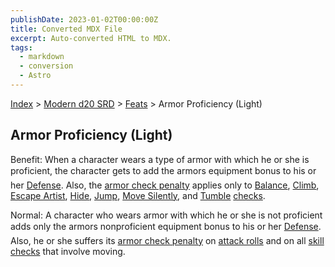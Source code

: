 ```yaml
---
publishDate: 2023-01-02T00:00:00Z
title: Converted MDX File
excerpt: Auto-converted HTML to MDX.
tags:
  - markdown
  - conversion
  - Astro
---
```






[Index](-index) > [Modern d20 SRD](modern-d20-srd-index) > [Feats](modern-d20-srd-feats-index) > Armor Proficiency (Light)




## Armor Proficiency (Light)


Benefit: When a character wears a type of armor with which he or she is proficient, the character gets to add the armors equipment bonus to his or her [Defense](modern-d20-srd-combat-defense). Also, the [armor
  check penalty](modern-d20-srd-equipment-armor-general) applies only to [Balance](modern-d20-srd-skills-balance), [Climb](modern-d20-srd-skills-climb), [Escape
  Artist](modern-d20-srd-skills-escape-artist), [Hide](modern-d20-srd-skills-hide), [Jump](modern-d20-srd-skills-jump), [Move
  Silently](modern-d20-srd-skills-move-silently), and [Tumble](modern-d20-srd-skills-tumble) [checks](modern-d20-srd-skills-skill-basics-php#skill-check-index).


Normal: A character who wears armor with which he or she is not proficient adds only the armors nonproficient equipment bonus to his or her [Defense](modern-d20-srd-combat-defense). Also, he or she suffers its [armor
  check penalty](modern-d20-srd-equipment-armor-general) on [attack
  rolls](modern-d20-srd-combat-attack-roll) and on all [skill
  checks](modern-d20-srd-skills-skill-basics-php#skill-check-index) that involve moving.



